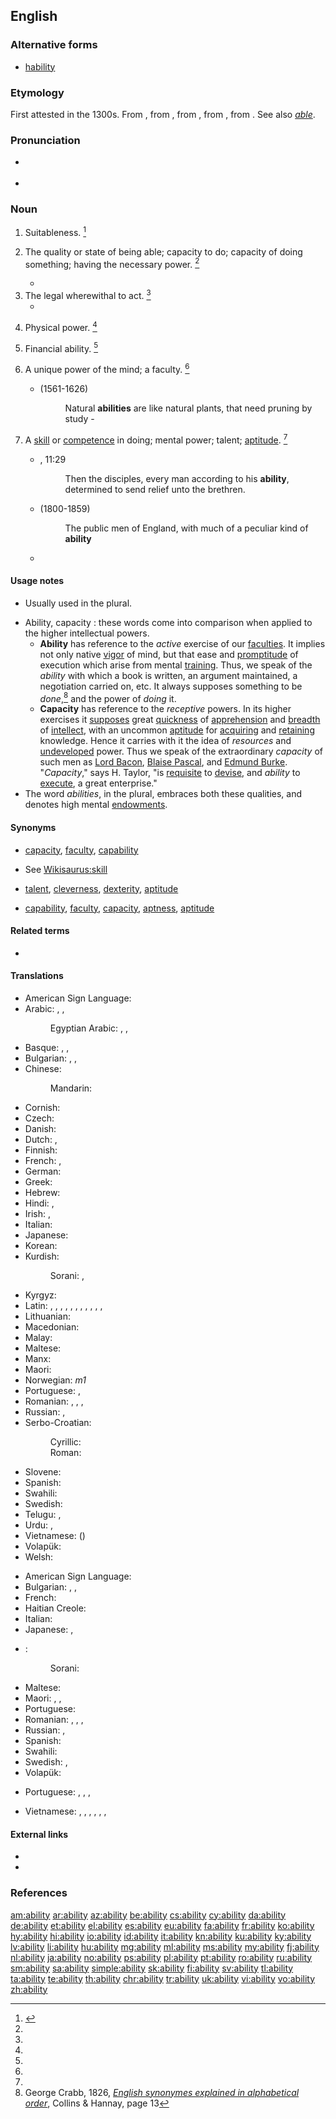 {{also|-ability}}
==English==
{{slim-wikipedia|dab=ability}}

===Alternative forms===
* {{qualifier|obsolete}} [[hability]]

===Etymology===
First attested in the 1300s. From {{etyl|enm|en}} {{term|abilite||suitability, aptitude, ability|lang=enm}}, from {{etyl|frm|en}} {{term|habilite|habilité|lang=frm}}, from {{etyl|fro|en}} {{term|ablete||lang=fro}}, from {{etyl|la|en}} {{m|la|habilitās||aptness, ability}}, from {{term|lang=la|habilis||apt, fit, skillful, able}}. See also ''[[able]]''.

===Pronunciation===
* {{a|US}} {{IPA|/əˈbɪl.ə.ti/|/əˈ.bɪl.ɪ.ti/|lang=en}}
* {{audio|en-us-ability.ogg|Audio (US)|lang=en}}

===Noun===
{{en-noun|~|abilities}}

# {{context|obsolete|lang=en}} Suitableness. {{defdate|Attested from around (1350 to 1470) until the late 17<sup>th</sup> century.}}<ref name=SOED>{{reference-book|editor=Brown, Lesley|title=The Shorter Oxford English Dictionary|origyear=1933|edition=5th|year=2003|publisher=Oxford University Press|location=Oxford, UK|isbn=978-0-19-860575-7|pages=4}}</ref>
# {{context|uncountable|lang=en}} The quality or state of being able; capacity to do; capacity of doing something; having the necessary power. {{defdate|First attested from around (1350 to 1470).}}<ref name=SOED/>
#: {{usex|lang=en|This phone has the '''ability''' to have its software upgraded wirelessly.}}
#: {{usex|lang=en|This wood has the '''ability''' to fight off insects, fungus, and mold for a considerable time.}}
#*{{quote-magazine|date=2013-07-19|author={{w|Peter Wilby}}
|volume=189|issue=6|page=30|magazine={{w|The Guardian Weekly}}
|title=[http://www.theguardian.com/education/2013/jul/01/education-michael-gove-finland-gcse Finland spreads word on schools]
|passage=Imagine a country where children do nothing but play until they start compulsory schooling at age seven. Then, without exception, they attend comprehensives until the age of 16. Charging school fees is illegal, and so is sorting pupils into '''ability''' groups by streaming or setting.}}
# The legal wherewithal to act. {{defdate|First attested in the mid 17<sup>th</sup> century.}}<ref name=SOED/>
#*{{quote-magazine|date=2013-06-22|volume=407|issue=8841|page=68|magazine={{w|The Economist}}
|title=[http://www.economist.com/news/finance-and-economics/21579860-g8-pledges-tackle-three-ts-t-time T time]
|passage=The '''ability''' to shift profits to low-tax countries by locating intellectual property in them, which is then licensed to related businesses in high-tax countries, is often assumed to be the preserve of high-tech companies.}}
# {{context|now|limited to|_|Scottish|_|dialects|lang=en}} Physical power. {{defdate|First attested from around (1350 to 1470).}}<ref name=SOED/>
# {{context|archaic|lang=en}} Financial ability. {{defdate|First attested in the early 16<sup>th</sup> century.}}<ref name=SOED/>
# {{context|uncountable|lang=en}} A unique power of the mind; a faculty. {{defdate|First attested in the late 16 <sup>th</sup> century.}}<ref name=SOED/>
#* {{rfdate}} {{w|Francis Bacon}} (1561-1626)
#*: Natural '''abilities''' are like natural plants, that need pruning by study -
# {{context|countable|lang=en}} A [[skill]] or [[competence]] in doing; mental power; talent; [[aptitude]]. {{defdate|First attested in the early 17 <sup>th</sup> century.}}<ref name=SOED/>
#: {{usex|lang=en|They are persons of '''ability''', who will go far in life.}}
#: {{usex|lang=en|She has an uncanny '''ability''' to defuse conflict.}}
#* {{rfdate}} ''{{w|King James Bible}}'', {{w|Acts of the Apostles|Acts}} 11:29
#*: Then the disciples, every man according to his '''ability''', determined to send relief unto the brethren.
#* {{rfdate}} {{w|Thomas Babington Macaulay, 1st Baron Macaulay|Thomas Macaulay}} (1800-1859)
#*: The public men of England, with much of a peculiar kind of '''ability'''
#* {{quote-news|year=2011|date=November 10|author=Jeremy Wilson|work=Telegraph
|title=[http://www.telegraph.co.uk/sport/football/teams/england/8882713/England-Under-21-5-Iceland-Under-21-0-match-report.html England Under 21 5 Iceland Under 21 0: match report]
|passage=The most persistent tormentor was Alex Oxlade-Chamberlain, who scored a hat-trick in last month’s corresponding fixture in Iceland. His '''ability''' to run at defences is instantly striking, but it is his clever use of possession that has persuaded some shrewd judges that he is an even better prospect than Theo Walcott.}}

====Usage notes====
* {{sense|skill or competence}} Usually used in the plural.
* Ability, capacity : these words come into comparison when applied to the higher intellectual powers.
** '''Ability''' has reference to the ''active'' exercise of our [[faculties]]. It implies not only native [[vigor]] of mind, but that ease and [[promptitude]] of execution which arise from mental [[training]]. Thus, we speak of the ''ability'' with which a book is written, an argument maintained, a negotiation carried on, etc. It always supposes something to be ''done'',<ref group="usage">George Crabb, 1826, ''[http://books.google.com/books?id=YEgSAAAAIAAJ&pg=PA13&lpg=PA13 English synonymes explained in alphabetical order]'', Collins & Hannay, page 13</ref> and the power of ''doing'' it.
** '''Capacity''' has reference to the ''receptive'' powers. In its higher exercises it [[suppose]]s great [[quickness]] of [[apprehension]] and [[breadth]] of [[intellect]], with an uncommon [[aptitude]] for [[acquire|acquiring]] and [[retain]]ing knowledge. Hence it carries with it the idea of ''resources'' and [[undeveloped]] power. Thus we speak of the extraordinary ''capacity'' of such men as [[w:Francis Bacon|Lord Bacon]], [[w:Blaise Pascal|Blaise Pascal]], and [[w:Edmund Burke|Edmund Burke]]. "''Capacity''," says H. Taylor, "is [[requisite]] to [[devise]], and ''ability'' to [[execute]], a great enterprise."
* The word ''abilities'', in the plural, embraces both these qualities, and denotes high mental [[endowments]].
<references group="usage"/>

====Synonyms====

* {{sense|quality or state of being able}} [[capacity]], [[faculty]], [[capability]]
* {{sense|a skill or competence}} See [[Wikisaurus:skill]]
* {{sense|high level of skill or capability}} [[talent]], [[cleverness]], [[dexterity]], [[aptitude]]
* {{sense|suitability or receptiveness to be acted upon}} [[capability]], [[faculty]], [[capacity]], [[aptness]], [[aptitude]]

====Related terms====
* {{l/en|able}}

====Translations====
{{trans-top|quality or state of being able}}
* American Sign Language: {{t|ase|S@Sternumhigh-PalmDown-S@Sternumhigh-PalmDown S@Chesthigh-PalmDown-S@Chesthigh-PalmDown}}
* Arabic: {{t|ar|قدرة|f|tr=qúdra|sc=Arab}}, {{t|ar|مقدرة|f|tr=maqdira|sc=Arab}}, {{t|ar|إستطاعة|f|tr=ʔstiṭaaʕa|sc=Arab}}
*: Egyptian Arabic: {{t|arz|قدرة|f|tr=ʔudra|sc=Arab}}, {{t|arz|مقدرة|f|tr=maqdera - maʔdera|sc=Arab}}, {{t|arz|إستطاعة|f|tr=ʔsteṭaaʕa|sc=Arab}}
* Basque: {{t|eu|gaitasun}}, {{t|eu|trebetasun}}, {{t|eu|abilezia}}
* Bulgarian: {{t+|bg|вещина|sc=Cyrl}}, {{t+|bg|кадърност|sc=Cyrl}}, {{t+|bg|ловкост|sc=Cyrl}}
* Chinese:
*: Mandarin: {{t+|cmn|能力|tr=nénglì|sc=Hani}}
* Cornish: {{t|kw|gallos|m}}
* Czech: {{t+|cs|schopnost}}
* Danish: {{t|da|evne|c}}
* Dutch: {{t+|nl|vaardigheid}}, {{t+|nl|vermogen}}
* Finnish: {{t+|fi|kyky}}
* French: {{t+|fr|capacité|f}}, {{t+|fr|pouvoir|m}}
* German: {{t+|de|Fähigkeit|f}}
* Greek: {{t+|el|ικανότητα|f|sc=Grek}}
* Hebrew: {{t|he|יכולת|f|tr=yakhólet|sc=Hebr}}
* Hindi: {{t+|hi|योग्यता|f|tr=yogyatā|sc=Deva}}, {{t|hi|योग्यत्व|m|tr=yogyatva|sc=Deva}}
* Irish: {{t|ga|ábaltacht|f}}, {{t+|ga|cumas|m}}
* Italian: {{t+|it|abilità|f}}
* Japanese: {{t+|ja|能力|tr=のうりょく, nōryoku|sc=Jpan}}
* Korean: {{t+|ko|능력|tr=neungnyeok, 能力|sc=Kore}}
* Kurdish:
*: Sorani: {{t|ku|ده‌ره‌قه‌ت|tr=daraqat|sc=ku-Arab}}, {{t|ku|له‌ده‌س هاتن|tr=ladas hAtin|sc=ku-Arab}}
{{trans-mid}}
* Kyrgyz: {{t+|ky|мүмкүнчүлүк|tr=mjümkjünchülük}}
* Latin: {{t|la|prudentia|f}}, {{t|la|calliditas|f}}, {{t|la|calliditas|f}}, {{t|la|solertia|f}}, {{t|la|ars|f}}, {{t|la|ars|f}}, {{t|la|ars|f}}, {{t+|la|scientia|f}}, {{t|la|sollers acumen}}, {{t+|la|potestas|f}}, {{t|la|potentia|f}}, {{t|la|habilitas|f}}
* Lithuanian: {{t|lt|gebėjimas|m}}
* Macedonian: {{t|mk|способност|tr=sposobnost|sc=Cyrl}}
* Malay: {{t|ms|kebolehan}} {{t|ms|کبوليهن}}
* Maltese: {{t|mt|abilità|f}}
* Manx: {{t|gv|jargaght|f}}
* Maori: {{t|mi|āheitanga}}
* Norwegian: {{t+|no|evne}} ''m1''
* Portuguese: {{t+|pt|habilidade}}, {{t+|pt|capacidade|f}}
* Romanian: {{t+|ro|putință|f}}, {{t+|ro|capacitate|f}}, {{t+|ro|iscusință}}, {{t+|ro|abilitate|f}}
* Russian: {{t+|ru|возможность|f|tr=vozmóžnostʹ|sc=Cyrl}}, {{t+|ru|способность|f|tr=sposóbnostʹ|sc=Cyrl}}
* Serbo-Croatian:
*: Cyrillic: {{t|sh|спосо́бно̄ст|f|sc=Cyrl}}
*: Roman: {{t|sh|sposóbnōst|f}}
* Slovene: {{t|sl|zmožnost|f}}
* Spanish: {{t+|es|habilidad|f}}
* Swahili: {{t+|sw|uwezo}}
* Swedish: {{t+|sv|förmåga|c}}
* Telugu: {{t+|te|దక్షత|tr=dakshata|sc=Telu}}, {{t+|te|సత్తా|tr=sattaa|sc=Telu}}
* Urdu: {{t|ur|یوگیتا|f|tr=yogyatā|sc=ur-Arab}}, {{t|ur|یوگیتو|m|tr=yogyatva|sc=ur-Arab}}
* Vietnamese: {{t+|vi|năng lực}} ({{t|vi|能力}})
* Volapük: {{t+|vo|fäg}}
* Welsh: {{t+|cy|gallu}}
{{trans-bottom}}

{{trans-top|a skill or competence}}
* American Sign Language: {{t-check|ase|S@Sternumhigh-PalmDown-S@Sternumhigh-PalmDown S@Chesthigh-PalmDown-S@Chesthigh-PalmDown}}
* Bulgarian: {{t+check|bg|способност|sc=Cyrl}}, {{t+check|bg|умение|sc=Cyrl}}, {{t+check|bg|дарба|sc=Cyrl}}
* French: {{t+check|fr|habileté|f}}
* Haitian Creole: {{t|ht|abilite}}
* Italian: {{t+|it|capacità|f}}
* Japanese: {{t+|ja|能力|tr=nōryoku}}, {{t+|ja|才能|tr=sainō|sc=Jpan}}
* {{ttbc|ku}}:
*: Sorani: {{t+|ku|توانا|tr=twAnA|sc=ku-Arab}}
{{trans-mid}}
* Maltese: {{t-check|mt|kapaċità|f}}
* Maori: {{t+|mi|kaha}}, {{t|mi|āheitanga}}, {{t|mi|āheinga}}
* Portuguese: {{t+|pt|habilidade}}
* Romanian: {{t+|ro|abilitate|f}}, {{t+|ro|iscusință|f}}, {{t+|ro|îndemânare|f}}, {{t+|ro|dibăcie|f}}
* Russian: {{t+|ru|способность|f|tr=sposóbnost'|sc=Cyrl}}, {{t+|ru|умение|n|tr=uménije|sc=Cyrl}}
* Spanish: {{t+check|es|capacidad|f}}
* Swahili: {{t+check|sw|uwezo}}
* Swedish: {{t+|sv|förmåga|c}}, {{t+|sv|färdighet|c}}
* Volapük: {{t+|vo|skil}}
{{trans-bottom}}

{{trans-top|a high level of capability or skill}}
* Portuguese: {{t+|pt|destreza|f}}, {{t+|pt|perícia|f}}, {{t+|pt|habilidade|f}}, {{t|pt|mestria|f}}
{{trans-mid}}
{{trans-bottom}}

{{trans-top|suitability or receptiveness to be acted on}}
{{trans-mid}}
{{trans-bottom}}

{{checktrans-top}}
* Vietnamese: {{t+check|vi|năng lực}}, {{t+check|vi|khả năng}}, {{t+check|vi|tài năng}}, {{t+check|vi|tài cán}}, {{t+check|vi|thẩm quyền}}, {{t-check|vi|khả năng thanh toán được}}, {{t-check|vi|vốn sẵn có, nguồn vốn}}
{{trans-bottom}}

====External links====
* {{R:Webster 1913}}
* {{R:Century 1911}}

===References===
<references/>

[[am:ability]]
[[ar:ability]]
[[az:ability]]
[[be:ability]]
[[cs:ability]]
[[cy:ability]]
[[da:ability]]
[[de:ability]]
[[et:ability]]
[[el:ability]]
[[es:ability]]
[[eu:ability]]
[[fa:ability]]
[[fr:ability]]
[[ko:ability]]
[[hy:ability]]
[[hi:ability]]
[[io:ability]]
[[id:ability]]
[[it:ability]]
[[kn:ability]]
[[ku:ability]]
[[ky:ability]]
[[lv:ability]]
[[li:ability]]
[[hu:ability]]
[[mg:ability]]
[[ml:ability]]
[[ms:ability]]
[[my:ability]]
[[fj:ability]]
[[nl:ability]]
[[ja:ability]]
[[no:ability]]
[[ps:ability]]
[[pl:ability]]
[[pt:ability]]
[[ro:ability]]
[[ru:ability]]
[[sm:ability]]
[[sa:ability]]
[[simple:ability]]
[[sk:ability]]
[[fi:ability]]
[[sv:ability]]
[[tl:ability]]
[[ta:ability]]
[[te:ability]]
[[th:ability]]
[[chr:ability]]
[[tr:ability]]
[[uk:ability]]
[[vi:ability]]
[[vo:ability]]
[[zh:ability]]